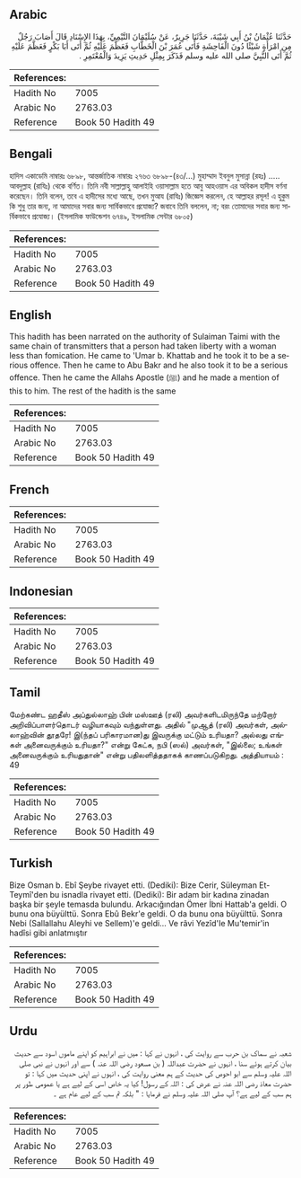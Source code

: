 ## Arabic


<div dir="rtl" lang="ar" style={{fontSize:'larger',backgroundColor:'#f8f9fa',padding:20}}>
حَدَّثَنَا عُثْمَانُ بْنُ أَبِي شَيْبَةَ، حَدَّثَنَا جَرِيرٌ، عَنْ سُلَيْمَانَ التَّيْمِيِّ، بِهَذَا الإِسْنَادِ قَالَ أَصَابَ رَجُلٌ مِنِ امْرَأَةٍ شَيْئًا دُونَ الْفَاحِشَةِ فَأَتَى عُمَرَ بْنَ الْخَطَّابِ فَعَظَّمَ عَلَيْهِ ثُمَّ أَتَى أَبَا بَكْرٍ فَعَظَّمَ عَلَيْهِ ثُمَّ أَتَى النَّبِيَّ صلى الله عليه وسلم فَذَكَرَ بِمِثْلِ حَدِيثِ يَزِيدَ وَالْمُعْتَمِرِ ‏.‏
</div>
<div style={{backgroundColor:'#f8f9fa',padding:20, marginBottom: 10}}><table> <thead> <tr> <th>References:</th> <th></th> </tr> </thead> <tbody><tr><td>Hadith No</td><td>7005</td></tr><tr><td>Arabic No</td><td>2763.03</td></tr><tr><td>Reference</td><td>Book 50 Hadith 49</td></tr></tbody></table></div>

## Bengali


<div dir="ltr" lang="bn" style={{fontSize:'larger',backgroundColor:'#f8f9fa',padding:20}}>
হাদিস একাডেমি নাম্বারঃ ৬৮৯৮, আন্তর্জাতিক নাম্বারঃ ২৭৬৩ ৬৮৯৮-(৪৩/...) মুহাম্মাদ ইবনুল মুসান্না (রহঃ) ..... আবদুল্লাহ (রাযিঃ) থেকে বর্ণিত। তিনি নবী সাল্লাল্লাহু আলাইহি ওয়াসাল্লাম হতে আবু আহওয়াস এর অবিকল হাদীস বর্ণনা করেছেন। তিনি বলেন, তবে এ হাদীসের মধ্যে আছে, তখন মুআয (রাযিঃ) জিজ্ঞেস করলেন, হে আল্লাহর রসূল! এ হুকুম কি শুধু তার জন্য, না আমাদের সবার জন্য সার্বিকভাবে প্রযোজ্য? জবাবে তিনি বললেন, না; বরং তোমাদের সবার জন্য সার্বিকভাবে প্রযোজ্য। (ইসলামিক ফাউন্ডেশন ৬৭৪৯, ইসলামিক সেন্টার ৬৮০৫)
</div>
<div style={{backgroundColor:'#f8f9fa',padding:20, marginBottom: 10}}><table> <thead> <tr> <th>References:</th> <th></th> </tr> </thead> <tbody><tr><td>Hadith No</td><td>7005</td></tr><tr><td>Arabic No</td><td>2763.03</td></tr><tr><td>Reference</td><td>Book 50 Hadith 49</td></tr></tbody></table></div>

## English


<div dir="ltr" lang="en" style={{fontSize:'larger',backgroundColor:'#f8f9fa',padding:20}}>
This hadith has been narrated on the authority of Sulaiman Taimi with the same chain of transmitters that a person had taken liberty with a woman less than fomication. He came to 'Umar b. Khattab and he took it to be a serious offence. Then he came to Abu Bakr and he also took it to be a serious offence. Then he came the Allahs Apostle (ﷺ) and he made a mention of this to him. The rest of the hadith is the same
</div>
<div style={{backgroundColor:'#f8f9fa',padding:20, marginBottom: 10}}><table> <thead> <tr> <th>References:</th> <th></th> </tr> </thead> <tbody><tr><td>Hadith No</td><td>7005</td></tr><tr><td>Arabic No</td><td>2763.03</td></tr><tr><td>Reference</td><td>Book 50 Hadith 49</td></tr></tbody></table></div>

## French


<div dir="ltr" lang="fr" style={{fontSize:'larger',backgroundColor:'#f8f9fa',padding:20}}>

</div>
<div style={{backgroundColor:'#f8f9fa',padding:20, marginBottom: 10}}><table> <thead> <tr> <th>References:</th> <th></th> </tr> </thead> <tbody><tr><td>Hadith No</td><td>7005</td></tr><tr><td>Arabic No</td><td>2763.03</td></tr><tr><td>Reference</td><td>Book 50 Hadith 49</td></tr></tbody></table></div>

## Indonesian


<div dir="ltr" lang="id" style={{fontSize:'larger',backgroundColor:'#f8f9fa',padding:20}}>

</div>
<div style={{backgroundColor:'#f8f9fa',padding:20, marginBottom: 10}}><table> <thead> <tr> <th>References:</th> <th></th> </tr> </thead> <tbody><tr><td>Hadith No</td><td>7005</td></tr><tr><td>Arabic No</td><td>2763.03</td></tr><tr><td>Reference</td><td>Book 50 Hadith 49</td></tr></tbody></table></div>

## Tamil


<div dir="ltr" lang="ta" style={{fontSize:'larger',backgroundColor:'#f8f9fa',padding:20}}>
மேற்கண்ட ஹதீஸ் அப்துல்லாஹ் பின் மஸ்ஊத் (ரலி) அவர்களிடமிருந்தே மற்றோர் அறிவிப்பாளர்தொடர் வழியாகவும் வந்துள்ளது. அதில் "முஆத் (ரலி) அவர்கள், அல்லாஹ்வின் தூதரே! இ(ந்தப் பரிகாரமான)து இவருக்கு மட்டும் உரியதா? அல்லது எங்கள் அனைவருக்கும் உரியதா?" என்று கேட்க, நபி (ஸல்) அவர்கள், "இல்லை; உங்கள் அனைவருக்கும் உரியதுதான்" என்று பதிலளித்ததாகக் காணப்படுகிறது. அத்தியாயம் : 49
</div>
<div style={{backgroundColor:'#f8f9fa',padding:20, marginBottom: 10}}><table> <thead> <tr> <th>References:</th> <th></th> </tr> </thead> <tbody><tr><td>Hadith No</td><td>7005</td></tr><tr><td>Arabic No</td><td>2763.03</td></tr><tr><td>Reference</td><td>Book 50 Hadith 49</td></tr></tbody></table></div>

## Turkish


<div dir="ltr" lang="tr" style={{fontSize:'larger',backgroundColor:'#f8f9fa',padding:20}}>
Bize Osman b. Ebî Şeybe rivayet etti. (Dediki): Bize Cerir, Süleyman Et-Teymî'den bu isnadla rivayet etti. (Dediki): Bir adam bir kadına zinadan başka bir şeyle temasda bulundu. Arkacığından Ömer İbni Hattab'a geldi. O bunu ona büyülttü. Sonra Ebû Bekr'e geldi. O da bunu ona büyülttü. Sonra Nebi (Sallallahu Aleyhi ve Sellem)'e geldi... Ve râvi Yezîd'Ie Mu'temir'in hadîsi gibi anlatmıştır
</div>
<div style={{backgroundColor:'#f8f9fa',padding:20, marginBottom: 10}}><table> <thead> <tr> <th>References:</th> <th></th> </tr> </thead> <tbody><tr><td>Hadith No</td><td>7005</td></tr><tr><td>Arabic No</td><td>2763.03</td></tr><tr><td>Reference</td><td>Book 50 Hadith 49</td></tr></tbody></table></div>

## Urdu


<div dir="rtl" lang="ur" style={{fontSize:'larger',backgroundColor:'#f8f9fa',padding:20}}>
شعبہ نے سماک بن حرب سے روایت کی ، انہوں نے کہا : میں نے ابراہیم کو اپنے ماموں اسود سے حدیث بیان کرتے ہوئے سنا ، انہوں نے حضرت عبداللہ ( بن مسعود رضی اللہ عنہ ) سے اور انہوں نے نبی صلی اللہ علیہ وسلم سے ابو احوص کی حدیث کے ہم معنی روایت کی ، انہوں نے اپنی حدیث میں کہا : تو حضرت معاذ رضی اللہ عنہ نے عرض کی : اللہ کے رسول! کیا یہ خاص اسی کے لیے ہے یا عمومی طور پر ہم سب کے لیے ہے؟ آپ صلی اللہ علیہ وسلم نے فرمایا : " بلکہ تم سب کے لیے عام ہے ۔
</div>
<div style={{backgroundColor:'#f8f9fa',padding:20, marginBottom: 10}}><table> <thead> <tr> <th>References:</th> <th></th> </tr> </thead> <tbody><tr><td>Hadith No</td><td>7005</td></tr><tr><td>Arabic No</td><td>2763.03</td></tr><tr><td>Reference</td><td>Book 50 Hadith 49</td></tr></tbody></table></div>